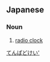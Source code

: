==Japanese==
{{ja-kanjitab|電|波|時|計}}

===Noun===
{{ja-noun|でんぱどけい}}

# [[radio clock]]

[[Category:ja:Clocks|てんぱどけい']]
